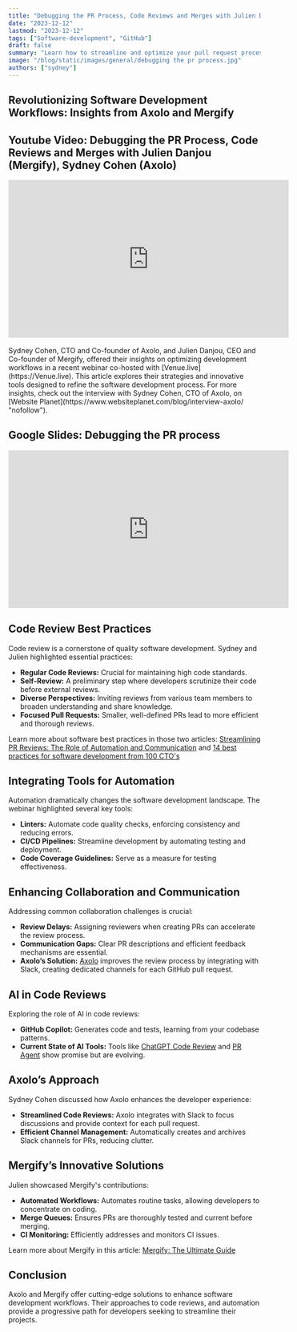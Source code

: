 ```yaml
---
title: "Debugging the PR Process, Code Reviews and Merges with Julien Danjou (Mergify), Sydney Cohen (Axolo)"
date: "2023-12-12"
lastmod: "2023-12-12"
tags: ["Software-development", "GitHub"]
draft: false
summary: "Learn how to streamline and optimize your pull request process, code reviews, and merges with Julien Danjou from Mergify and Sydney Cohen from Axolo. Discover expert insights and best practices to improve efficiency and collaboration in your development team"
image: "/blog/static/images/general/debugging the pr process.jpg"
authors: ["sydney"]
---
```


## Revolutionizing Software Development Workflows: Insights from Axolo and Mergify

<TOCInline toc={props.toc} toHeading={3} asDisclosure />

## Youtube Video: Debugging the PR Process, Code Reviews and Merges with Julien Danjou (Mergify), Sydney Cohen (Axolo)

<div style={{ display: "flex", justifyContent: "center" }}>
  <iframe
    width="560"
    height="315"
    src="https://www.youtube.com/embed/AYlloeJIGcE?si=Rx6Zjl65wN9S1j4X"
    title="YouTube video player"
    frameBorder="0"
    allow="accelerometer; autoplay; clipboard-write; encrypted-media; gyroscope; picture-in-picture"
    allowFullScreen
  ></iframe>
</div>
<br />
<SubImageText classNameDiv="" classNameText="lg:w-80 ">
  Sydney Cohen, CTO and Co-founder of Axolo, and Julien Danjou, CEO and Co-founder of Mergify,
  offered their insights on optimizing development workflows in a recent webinar co-hosted with
  [Venue.live](https://Venue.live). This article explores their strategies and innovative tools
  designed to refine the software development process. For more insights, check out the interview
  with Sydney Cohen, CTO of Axolo, on [Website
  Planet](https://www.websiteplanet.com/blog/interview-axolo/ "nofollow").
</SubImageText>

## Google Slides: Debugging the PR process

<div style={{ display: "flex", justifyContent: "center" }}>
  <iframe
    src="https://docs.google.com/presentation/d/e/2PACX-1vQlQ5wf1cqxcnMi5MxKeJupGr29VN0wJdRrN6bCy-S1uW1CVdBeYsTiV1BMoGmQDq4KXrfIb5wkpY-h/embed?start=false&loop=false&delayms=3000"
    frameborder="0"
    width="560"
    height="315"
    allowfullscreen="true"
    mozallowfullscreen="true"
    webkitallowfullscreen="true"
  ></iframe>
</div>

## Code Review Best Practices

Code review is a cornerstone of quality software development. Sydney and Julien highlighted essential practices:

- **Regular Code Reviews:** Crucial for maintaining high code standards.
- **Self-Review:** A preliminary step where developers scrutinize their code before external reviews.
- **Diverse Perspectives:** Inviting reviews from various team members to broaden understanding and share knowledge.
- **Focused Pull Requests:** Smaller, well-defined PRs lead to more efficient and thorough reviews.

Learn more about software best practices in those two articles: [Streamlining PR Reviews: The Role of Automation and Communication](https://blog.mergify.com/streamlining-pr-reviews-the-role-of-automation-and-communication/) and [14 best practices for software development from 100 CTO's](https://axolo.co/blog/p/14-best-practices-for-software-development)

## Integrating Tools for Automation

Automation dramatically changes the software development landscape. The webinar highlighted several key tools:

- **Linters:** Automate code quality checks, enforcing consistency and reducing errors.
- **CI/CD Pipelines:** Streamline development by automating testing and deployment.
- **Code Coverage Guidelines:** Serve as a measure for testing effectiveness.

## Enhancing Collaboration and Communication

Addressing common collaboration challenges is crucial:

- **Review Delays:** Assigning reviewers when creating PRs can accelerate the review process.
- **Communication Gaps:** Clear PR descriptions and efficient feedback mechanisms are essential.
- **Axolo’s Solution:** [Axolo](https://axolo.co) improves the review process by integrating with Slack, creating dedicated channels for each GitHub pull request.

<CTABanner type="try" />

## AI in Code Reviews

Exploring the role of AI in code reviews:

- **GitHub Copilot:** Generates code and tests, learning from your codebase patterns.
- **Current State of AI Tools:** Tools like [ChatGPT Code Review](https://github.com/domvwt/chatgpt-code-review) and [PR Agent](https://github.com/Codium-ai/pr-agent) show promise but are evolving.

## Axolo’s Approach

Sydney Cohen discussed how Axolo enhances the developer experience:

- **Streamlined Code Reviews:** Axolo integrates with Slack to focus discussions and provide context for each pull request.
- **Efficient Channel Management:** Automatically creates and archives Slack channels for PRs, reducing clutter.

## Mergify’s Innovative Solutions

Julien showcased Mergify's contributions:

- **Automated Workflows:** Automates routine tasks, allowing developers to concentrate on coding.
- **Merge Queues:** Ensures PRs are thoroughly tested and current before merging.
- **CI Monitoring:** Efficiently addresses and monitors CI issues.

Learn more about Mergify in this article: [Mergify: The Ultimate Guide](https://docs.mergify.com/)

## Conclusion

Axolo and Mergify offer cutting-edge solutions to enhance software development workflows. Their approaches to code reviews, and automation provide a progressive path for developers seeking to streamline their projects.
